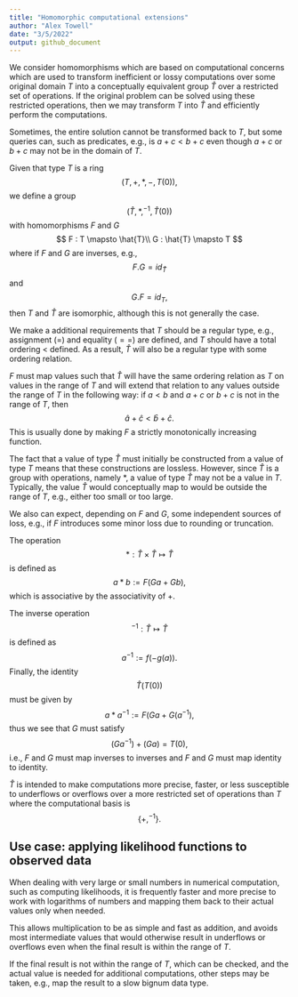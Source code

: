 ```yaml
---
title: "Homomorphic computational extensions"
author: "Alex Towell"
date: "3/5/2022"
output: github_document
---
```


We consider homomorphisms which are based on computational concerns which are used to transform inefficient or lossy computations over some original domain $T$ into a conceptually equivalent group $\hat{T}$ over a restricted set of operations. If the original problem can be solved using these restricted operations, then we may transform $T$ into $\hat{T}$ and efficiently perform the computations.

Sometimes, the entire solution cannot be transformed back to $T$, but some queries can, such as predicates, e.g., is $a + c < b + c$ even though $a+c$ or $b+c$ may not be in the domain of $T$.

Given that type $T$ is a ring
$$
  (T,+,*,-,T(0)),
$$
we define a group
$$
  (\hat{T}, *, ^{-1}, \hat{T}(0))
$$
with homomorphisms $F$ and $G$
$$
  F : T \mapsto \hat{T}\\ G : \hat{T} \mapsto T
$$
where if $F$ and $G$ are inverses, e.g.,
$$
  F . G = id_{\hat{T}}
$$
and
$$
  G . F = id_{T},
$$
then $T$ and $\hat{T}$ are isomorphic, although this is not generally the case.

We make a additional requirements that $T$ should be a regular type, e.g.,
assignment ($=$) and equality ($==$) are defined, and $T$ should have a total
ordering $<$ defined.
As a result, $\hat{T}$ will also be a regular type with some ordering relation.

$F$ must map values such that $\hat{T}$ will have the same ordering relation as
$T$ on values in the range of $T$ and will extend that relation to any values
outside the range of $T$ in the following way: if $a < b$ and $a + c$ or $b + c$
is not in the range of $T$, then
$$
  \hat{a} + \hat{c} < \hat{b} + \hat{c}.
$$
This is usually done by making $F$ a strictly monotonically increasing function.

The fact that a value of type $\hat{T}$ must initially be constructed from a
value of type $T$ means that these constructions are lossless. However, since
$\hat{T}$ is a group with operations, namely $*$, a value of type $\hat{T}$ may
not be a value in $T$. Typically, the value $\hat{T}$ would conceptually map to
would be outside the range of $T$, e.g., either too small or too large.

We also can expect, depending on $F$ and $G$, some independent sources of loss,
e.g., if $F$ introduces some minor loss due to rounding or truncation.

The operation
$$
  * : \hat{T} \times \hat{T} \mapsto \hat{T}
$$
is defined as
$$
  a * b := F ( G a + G b ),
$$
which is associative by the associativity of $+$.

The inverse operation
$$
  ^{-1}: \hat{T} \mapsto \hat{T}
$$
is defined as
$$
  a^{-1} := f ( -g(a) ).
$$
Finally, the identity
$$
  \hat{T}(T(0))
$$
must be given by
$$
  a * a^{-1} := F ( G a + G ( a^{-1} ),
$$
thus we see that $G$ must satisfy
$$
  ( G a^{-1} ) + (G a) = T(0),
$$
i.e., $F$ and $G$ must map inverses to inverses and $F$ and $G$ must map
identity to identity.

$\hat{T}$ is intended to make computations more precise, faster, or less
susceptible to underflows or overflows over a more restricted set of operations
than $T$ where the computational basis is
$$
  \{+, ^{-1}\}.
$$

## Use case: applying likelihood functions to observed data

When dealing with very large or small numbers in numerical computation, such as
computing likelihoods, it is frequently faster and more precise to work with
logarithms of numbers and mapping them back to their actual values only when
needed.

This allows multiplication to be as simple and fast as addition, and avoids most
intermediate values that would otherwise result in underflows or overflows even
when the final result is within the range of $T$.

If the final result is not within the range of $T$, which can be checked, and
the actual value is needed for additional computations, other steps may be
taken, e.g., map the result to a slow bignum data type.
